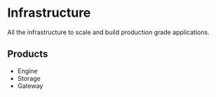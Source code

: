 # Infrastructure

All the infrastructure to scale and build production grade applications.

## Products
- Engine
- Storage
- Gateway
